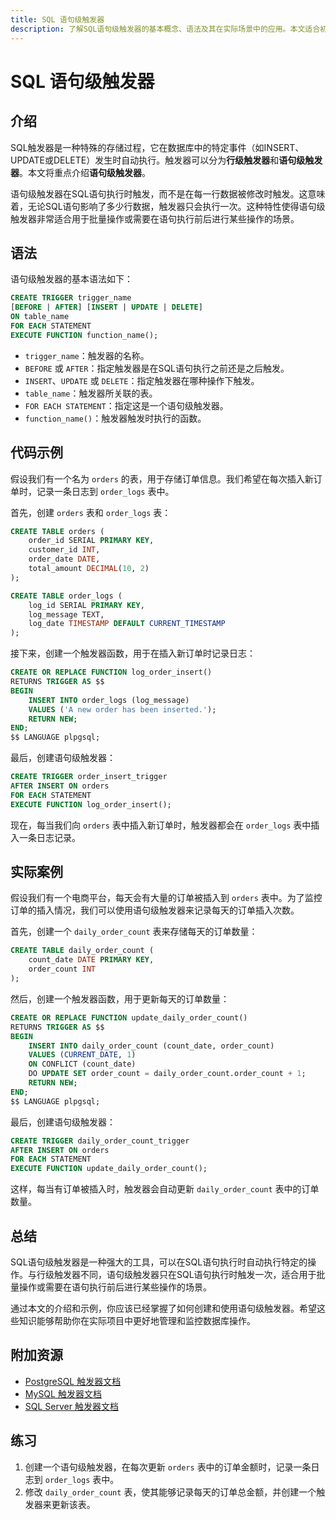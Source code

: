 ```yaml
---
title: SQL 语句级触发器
description: 了解SQL语句级触发器的基本概念、语法及其在实际场景中的应用。本文适合初学者，包含详细的代码示例和实际案例。
---
```


# SQL 语句级触发器

## 介绍

SQL触发器是一种特殊的存储过程，它在数据库中的特定事件（如INSERT、UPDATE或DELETE）发生时自动执行。触发器可以分为**行级触发器**和**语句级触发器**。本文将重点介绍**语句级触发器**。

语句级触发器在SQL语句执行时触发，而不是在每一行数据被修改时触发。这意味着，无论SQL语句影响了多少行数据，触发器只会执行一次。这种特性使得语句级触发器非常适合用于批量操作或需要在语句执行前后进行某些操作的场景。

## 语法

语句级触发器的基本语法如下：

```sql
CREATE TRIGGER trigger_name
[BEFORE | AFTER] [INSERT | UPDATE | DELETE]
ON table_name
FOR EACH STATEMENT
EXECUTE FUNCTION function_name();
```

- `trigger_name`：触发器的名称。
- `BEFORE` 或 `AFTER`：指定触发器是在SQL语句执行之前还是之后触发。
- `INSERT`、`UPDATE` 或 `DELETE`：指定触发器在哪种操作下触发。
- `table_name`：触发器所关联的表。
- `FOR EACH STATEMENT`：指定这是一个语句级触发器。
- `function_name()`：触发器触发时执行的函数。

## 代码示例

假设我们有一个名为 `orders` 的表，用于存储订单信息。我们希望在每次插入新订单时，记录一条日志到 `order_logs` 表中。

首先，创建 `orders` 表和 `order_logs` 表：

```sql
CREATE TABLE orders (
    order_id SERIAL PRIMARY KEY,
    customer_id INT,
    order_date DATE,
    total_amount DECIMAL(10, 2)
);

CREATE TABLE order_logs (
    log_id SERIAL PRIMARY KEY,
    log_message TEXT,
    log_date TIMESTAMP DEFAULT CURRENT_TIMESTAMP
);
```

接下来，创建一个触发器函数，用于在插入新订单时记录日志：

```sql
CREATE OR REPLACE FUNCTION log_order_insert()
RETURNS TRIGGER AS $$
BEGIN
    INSERT INTO order_logs (log_message)
    VALUES ('A new order has been inserted.');
    RETURN NEW;
END;
$$ LANGUAGE plpgsql;
```

最后，创建语句级触发器：

```sql
CREATE TRIGGER order_insert_trigger
AFTER INSERT ON orders
FOR EACH STATEMENT
EXECUTE FUNCTION log_order_insert();
```

现在，每当我们向 `orders` 表中插入新订单时，触发器都会在 `order_logs` 表中插入一条日志记录。

## 实际案例

假设我们有一个电商平台，每天会有大量的订单被插入到 `orders` 表中。为了监控订单的插入情况，我们可以使用语句级触发器来记录每天的订单插入次数。

首先，创建一个 `daily_order_count` 表来存储每天的订单数量：

```sql
CREATE TABLE daily_order_count (
    count_date DATE PRIMARY KEY,
    order_count INT
);
```

然后，创建一个触发器函数，用于更新每天的订单数量：

```sql
CREATE OR REPLACE FUNCTION update_daily_order_count()
RETURNS TRIGGER AS $$
BEGIN
    INSERT INTO daily_order_count (count_date, order_count)
    VALUES (CURRENT_DATE, 1)
    ON CONFLICT (count_date)
    DO UPDATE SET order_count = daily_order_count.order_count + 1;
    RETURN NEW;
END;
$$ LANGUAGE plpgsql;
```

最后，创建语句级触发器：

```sql
CREATE TRIGGER daily_order_count_trigger
AFTER INSERT ON orders
FOR EACH STATEMENT
EXECUTE FUNCTION update_daily_order_count();
```

这样，每当有订单被插入时，触发器会自动更新 `daily_order_count` 表中的订单数量。

## 总结

SQL语句级触发器是一种强大的工具，可以在SQL语句执行时自动执行特定的操作。与行级触发器不同，语句级触发器只在SQL语句执行时触发一次，适合用于批量操作或需要在语句执行前后进行某些操作的场景。

通过本文的介绍和示例，你应该已经掌握了如何创建和使用语句级触发器。希望这些知识能够帮助你在实际项目中更好地管理和监控数据库操作。

## 附加资源

- [PostgreSQL 触发器文档](https://www.postgresql.org/docs/current/sql-createtrigger.html)
- [MySQL 触发器文档](https://dev.mysql.com/doc/refman/8.0/en/trigger-syntax.html)
- [SQL Server 触发器文档](https://docs.microsoft.com/en-us/sql/t-sql/statements/create-trigger-transact-sql)

## 练习

1. 创建一个语句级触发器，在每次更新 `orders` 表中的订单金额时，记录一条日志到 `order_logs` 表中。
2. 修改 `daily_order_count` 表，使其能够记录每天的订单总金额，并创建一个触发器来更新该表。

